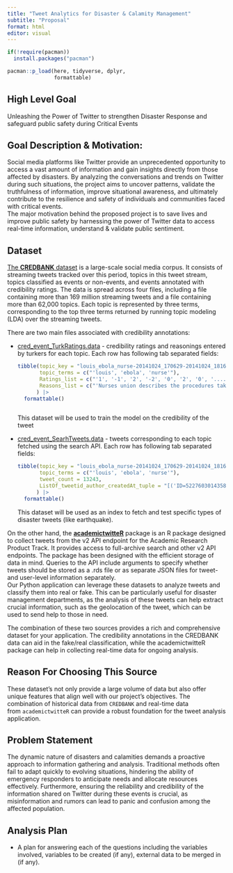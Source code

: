 ```yaml
---
title: "Tweet Analytics for Disaster & Calamity Management"
subtitle: "Proposal"
format: html
editor: visual
---
```


```r

if(!require(pacman))
  install.packages("pacman")

pacman::p_load(here, tidyverse, dplyr,
               formattable)
```

## High Level Goal

Unleashing the Power of Twitter to strengthen Disaster Response and safeguard public safety during Critical Events

## **Goal Description & Motivation:**

Social media platforms like Twitter provide an unprecedented opportunity to access a vast amount of information and gain insights directly from those affected by disasters. By analyzing the conversations and trends on Twitter during such situations, the project aims to uncover patterns, validate the truthfulness of information, improve situational awareness, and ultimately contribute to the resilience and safety of individuals and communities faced with critical events.\
The major motivation behind the proposed project is to save lives and improve public safety by harnessing the power of Twitter data to access real-time information, understand & validate public sentiment.\

## Dataset

[The **CREDBANK** dataset](https://github.com/compsocial/CREDBANK-data) is a large-scale social media corpus. It consists of streaming tweets tracked over this period, topics in this tweet stream, topics classified as events or non-events, and events annotated with credibility ratings. The data is spread across four files, including a file containing more than 169 million streaming tweets and a file containing more than 62,000 topics. Each topic is represented by three terms, corresponding to the top three terms returned by running topic modeling (LDA) over the streaming tweets.

There are two main files associated with credibility annotations:

-   [cred_event_TurkRatings.data](https://s3-us-west-2.amazonaws.com/credbank/cred_event_TurkRatings.data) - credibility ratings and reasonings entered by turkers for each topic. Each row has following tab separated fields:

    ```r

    tibble(topic_key = "louis_ebola_nurse-20141024_170629-20141024_181626",
           topic_terms = c("'louis', 'ebola', 'nurse'"),
           Ratings_list = c("'1', '-1', '2', '-2', '0', '2', '0', '....'"),
           Reasons_list = c("'Nurses union describes the procedures taken by nurse who now has Ebola from treating a patient.', '.....'")
          ) |>
      formattable()



    ```

    This dataset will be used to train the model on the credibility of the tweet

-   [cred_event_SearhTweets.data](https://s3-us-west-2.amazonaws.com/credbank/cred_event_SearchTweets.data) - tweets corresponding to each topic fetched using the search API. Each row has following tab separated fields:

    ```r

    tibble(topic_key = "louis_ebola_nurse-20141024_170629-20141024_181626",
           topic_terms = c("'louis', 'ebola', 'nurse'"),
           tweet_count = 13243,
           ListOf_tweetid_author_createdAt_tuple = "[('ID=522760301435830272', 'AUTHOR=iMhartyz', 'CreatedAt=2014-10-16 14:45:42'), ......]"
          ) |>
      formattable()
    ```

    This dataset will be used as an index to fetch and test specific types of disaster tweets (like earthquake).

On the other hand, the [**academictwitteR**](https://github.com/cjbarrie/academictwitteR) package is an R package designed to collect tweets from the v2 API endpoint for the Academic Research Product Track. It provides access to full-archive search and other v2 API endpoints. The package has been designed with the efficient storage of data in mind. Queries to the API include arguments to specify whether tweets should be stored as a .rds file or as separate JSON files for tweet- and user-level information separately.\
Our Python application can leverage these datasets to analyze tweets and classify them into real or fake. This can be particularly useful for disaster management departments, as the analysis of these tweets can help extract crucial information, such as the geolocation of the tweet, which can be used to send help to those in need.

The combination of these two sources provides a rich and comprehensive dataset for your application. The credibility annotations in the CREDBANK data can aid in the fake/real classification, while the academictwitteR package can help in collecting real-time data for ongoing analysis.

## Reason For Choosing This Source

These dataset's not only provide a large volume of data but also offer unique features that align well with our project's objectives. The combination of historical data from `CREDBANK` and real-time data from `academictwitteR` can provide a robust foundation for the tweet analysis application.

## Problem Statement

The dynamic nature of disasters and calamities demands a proactive approach to information gathering and analysis. Traditional methods often fail to adapt quickly to evolving situations, hindering the ability of emergency responders to anticipate needs and allocate resources effectively. Furthermore, ensuring the reliability and credibility of the information shared on Twitter during these events is crucial, as misinformation and rumors can lead to panic and confusion among the affected population.

## Analysis Plan

-   A plan for answering each of the questions including the variables involved, variables to be created (if any), external data to be merged in (if any).
